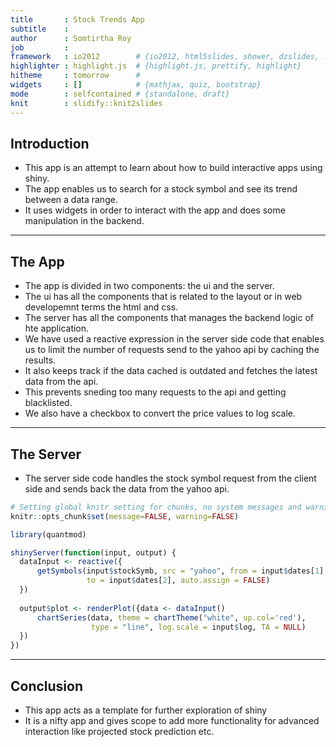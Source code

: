 ```yaml
---
title       : Stock Trends App
subtitle    : 
author      : Somtirtha Roy
job         : 
framework   : io2012        # {io2012, html5slides, shower, dzslides, ...}
highlighter : highlight.js  # {highlight.js, prettify, highlight}
hitheme     : tomorrow      # 
widgets     : []            # {mathjax, quiz, bootstrap}
mode        : selfcontained # {standalone, draft}
knit        : slidify::knit2slides
---
```


## Introduction

- This app is an attempt to learn about how to build interactive apps using shiny.
- The app enables us to search for a stock symbol and see its trend between a data range.
- It uses widgets in order to interact with the app and does some manipulation in the backend.

---

## The App

- The app is divided in two components: the ui and the server.
- The ui has all the components that is related to the layout or in web developemnt terms the html and css.
- The server has all the components that manages the backend logic of hte application.
- We have used a reactive expression in the server side code that enables us to limit the number of requests send to the yahoo api by caching the results.
- It also keeps track if the data cached is outdated and fetches the latest data from the  api.
- This prevents sneding too many requests to the api and getting blacklisted.
- We also have a checkbox to convert the price values to log scale.


---


## The Server

- The server side code handles the stock symbol request from the client side and sends back the data from the yahoo api.

``` r
# Setting global knitr setting for chunks, no system messages and warning messages
knitr::opts_chunk$set(message=FALSE, warning=FALSE)
```

```r
library(quantmod)

shinyServer(function(input, output) {
  dataInput <- reactive({
      getSymbols(input$stockSymb, src = "yahoo", from = input$dates[1],
                 to = input$dates[2], auto.assign = FALSE)
  })
  
  output$plot <- renderPlot({data <- dataInput()
      chartSeries(data, theme = chartTheme("white", up.col='red'), 
                  type = "line", log.scale = input$log, TA = NULL)
  })
})

```

---

## Conclusion

- This app acts as a template for further exploration of shiny
- It is a nifty app and gives scope to add more functionality for advanced interaction like projected stock prediction etc.

